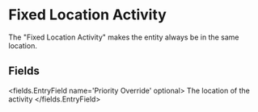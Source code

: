
# Fixed Location Activity 

The "Fixed Location Activity" makes the entity always be in the same location.


## Fields

<fields.EntryField name='Priority Override' optional>
     The location of the activity
</fields.EntryField>
